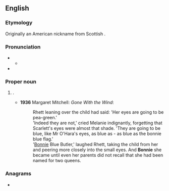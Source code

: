 {{also|bonnie}}
==English==

===Etymology===
Originally an American nickname from Scottish {{m|en|bonnie||fine, beautiful}}.

===Pronunciation===
{{rfp|en}}
** {{audio|en|LL-Q1860 (eng)-Vealhurl-Bonnie.wav|Audio (UK)}}
* {{rhymes|en|ɒni}}

===Proper noun===
{{en-proper noun}}

# {{given name|en|female|from=English}}.
#* '''1936''' Margaret Mitchell: ''Gone With the Wind'':
#*: Rhett leaning over the child had said: 'Her eyes are going to be pea-green.'
#*: 'Indeed they are not,' cried Melanie indignantly, forgetting that Scarlett's eyes were almost that shade. 'They are going to be blue, like Mr O'Hara's eyes, as blue as - as blue as the bonnie blue flag.'
#*: '[[Bonnie]] Blue Butler,' laughed Rhett, taking the child from her and peering more closely into the small eyes. And '''Bonnie''' she became until even her parents did not recall that she had been named for two queens.

===Anagrams===
* {{anagrams|en|a=beinno|Bonine}}